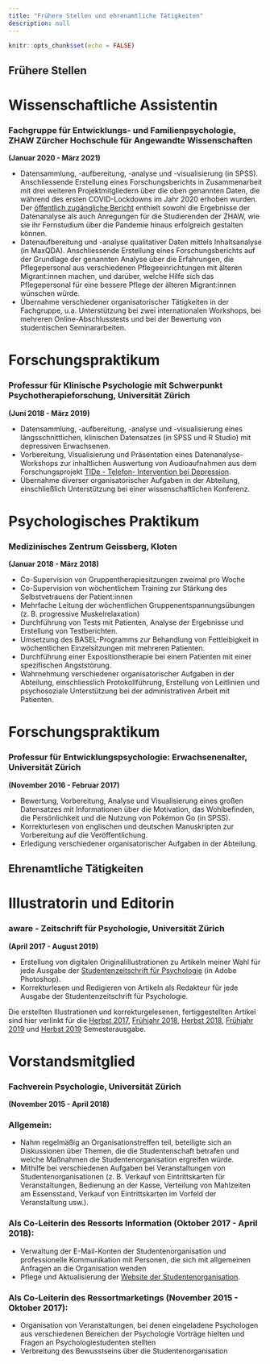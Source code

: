 ```yaml
---
title: "Frühere Stellen und ehrenamtliche Tätigkeiten"
description: null
---
```


```r
knitr::opts_chunk$set(echo = FALSE)
```

## Frühere Stellen

# Wissenschaftliche Assistentin

### Fachgruppe für Entwicklungs- und Familienpsychologie, ZHAW Zürcher Hochschule für Angewandte Wissenschaften

**(Januar 2020 - März 2021)**

- Datensammlung, -aufbereitung, -analyse und -visualisierung (in SPSS). Anschliessende Erstellung eines Forschungsberichts in Zusammenarbeit mit drei weiteren Projektmitgliedern über die oben genannten Daten, die während des ersten COVID-Lockdowns im Jahr 2020 erhoben wurden. Der [öffentlich zugängliche Bericht](https://moodle.zhaw.ch/pluginfile.php/244189/mod_label/intro/Ratgeber_digitales_Lernen_ZHAW.pdf) enthielt sowohl die Ergebnisse der Datenanalyse als auch Anregungen für die Studierenden der ZHAW, wie sie ihr Fernstudium über die Pandemie hinaus erfolgreich gestalten können.
- Datenaufbereitung und -analyse qualitativer Daten mittels Inhaltsanalyse (in MaxQDA). Anschliessende Erstellung eines Forschungsberichts auf der Grundlage der genannten Analyse über die Erfahrungen, die Pflegepersonal aus verschiedenen Pflegeeinrichtungen mit älteren Migrant:innen machen, und darüber, welche Hilfe sich das Pflegepersonal für eine bessere Pflege der älteren Migrant:innen wünschen würde.
- Übernahme verschiedener organisatorischer Tätigkeiten in der Fachgruppe, u.a. Unterstützung bei zwei internationalen Workshops, bei mehreren Online-Abschlusstests und bei der Bewertung von studentischen Seminararbeiten.

# Forschungspraktikum
      
### Professur für Klinische Psychologie mit Schwerpunkt Psychotherapieforschung, Universität Zürich

**(Juni 2018 - März 2019)**

- Datensammlung, -aufbereitung, -analyse und -visualisierung eines längsschnittlichen, klinischen Datensatzes (in SPSS und R Studio) mit depressiven Erwachsenen.
- Vorbereitung, Visualisierung und Präsentation eines Datenanalyse-Workshops zur inhaltlichen Auswertung von Audioaufnahmen aus dem Forschungsprojekt [TIDe - Telefon- Intervention bei Depression](https://psychologie.uzh.ch/de/bereiche/ hea/klipfor/forschung/abgeschlossene-Forschungsprojekte/TIDe.html).
- Übernahme diverser organisatorischer Aufgaben in der Abteilung, einschließlich Unterstützung bei einer wissenschaftlichen Konferenz.

# Psychologisches Praktikum

### Medizinisches Zentrum Geissberg, Kloten
**(Januar 2018 - März 2018)**

- Co-Supervision von Gruppentherapiesitzungen zweimal pro Woche
- Co-Supervision von wöchentlichem Training zur Stärkung des Selbstvetrauens der Patient:innen 
- Mehrfache Leitung der wöchentlichen Gruppenentspannungsübungen (z. B. progressive Muskelrelaxation)
- Durchführung von Tests mit Patienten, Analyse der Ergebnisse und Erstellung von Testberichten.
- Umsetzung des BASEL-Programms zur Behandlung von Fettleibigkeit in wöchentlichen Einzelsitzungen mit mehreren Patienten.
- Durchführung einer Expositionstherapie bei einem Patienten mit einer spezifischen Angststörung.
- Wahrnehmung verschiedener organisatorischer Aufgaben in der Abteilung, einschliesslich Protokollführung, Erstellung von Leitlinien und psychosoziale Unterstützung bei der administrativen Arbeit mit Patienten.

# Forschungspraktikum

### Professur für Entwicklungspsychologie: Erwachsenenalter, Universität Zürich

**(November 2016 - Februar 2017)**

- Bewertung, Vorbereitung, Analyse und Visualisierung eines großen Datensatzes mit Informationen über die Motivation, das Wohlbefinden, die Persönlichkeit und die Nutzung von Pokémon Go (in SPSS).
- Korrekturlesen von englischen und deutschen Manuskripten zur Vorbereitung auf die Veröffentlichung.
- Erledigung verschiedener organisatorischer Aufgaben in der Abteilung.

## Ehrenamtliche Tätigkeiten

# Illustratorin und Editorin

### aware - Zeitschrift für Psychologie, Universität Zürich

**(April 2017 - August 2019)**

- Erstellung von digitalen Originalillustrationen zu Artikeln meiner Wahl für jede Ausgabe der [Studentenzeitschrift für Psychologie](https://aware- psymagazin.ch/) (in Adobe Photoshop).
- Korrekturlesen und Redigieren von Artikeln als Redakteur für jede Ausgabe der Studentenzeitschrift für Psychologie.

Die erstellten Illustrationen und korrekturgelesenen, fertiggestellten Artikel sind hier verlinkt für die [Herbst 2017](https:// d1pdejp0rn9het.cloudfront.net/assets/aware_HS_17_9f49a8b480.pdf), [Frühjahr 2018](https://d1pdejp0rn9het.cloudfront.net/assets/ aware_FS_18_a4d56e0274.pdf), [Herbst 2018](https:// d1pdejp0rn9het.cloudfront.net/assets/aware_HS_18_4a2fb4bc4e.pdf), [Frühjahr 2019](https://d1pdejp0rn9het.cloudfront.net/assets/ aware_FS_19_db182f69d5.pdf) und [Herbst 2019](https:// d1pdejp0rn9het.cloudfront.net/assets/aware_HS_19_3f85db41c4.pdf) Semesterausgabe.

# Vorstandsmitglied

### Fachverein Psychologie, Universität Zürich

**(November 2015 - April 2018)**

### Allgemein:
- Nahm regelmäßig an Organisationstreffen teil, beteiligte sich an Diskussionen über Themen, die die Studentenschaft betrafen und welche Maßnahmen die Studentenorganisation ergreifen würde.
- Mithilfe bei verschiedenen Aufgaben bei Veranstaltungen von Studentenorganisationen (z. B. Verkauf von Eintrittskarten für Veranstaltungen, Bedienung an der Kasse, Verteilung von Mahlzeiten am Essensstand, Verkauf von Eintrittskarten im Vorfeld der Veranstaltung usw.).

### Als Co-Leiterin des Ressorts Information (Oktober 2017 - April 2018):

- Verwaltung der E-Mail-Konten der Studentenorganisation und professionelle Kommunikation mit Personen, die sich mit allgemeinen Anfragen an die Organisation wenden
- Pflege und Aktualisierung der [Website der Studentenorganisation](https://www.faps.ch/).

### Als Co-Leiterin des Ressortmarketings (November 2015 - Oktober 2017):

- Organisation von Veranstaltungen, bei denen eingeladene Psychologen aus verschiedenen Bereichen der Psychologie Vorträge hielten und Fragen an Psychologiestudenten stellten
- Verbreitung des Bewusstseins über die Studentenorganisation